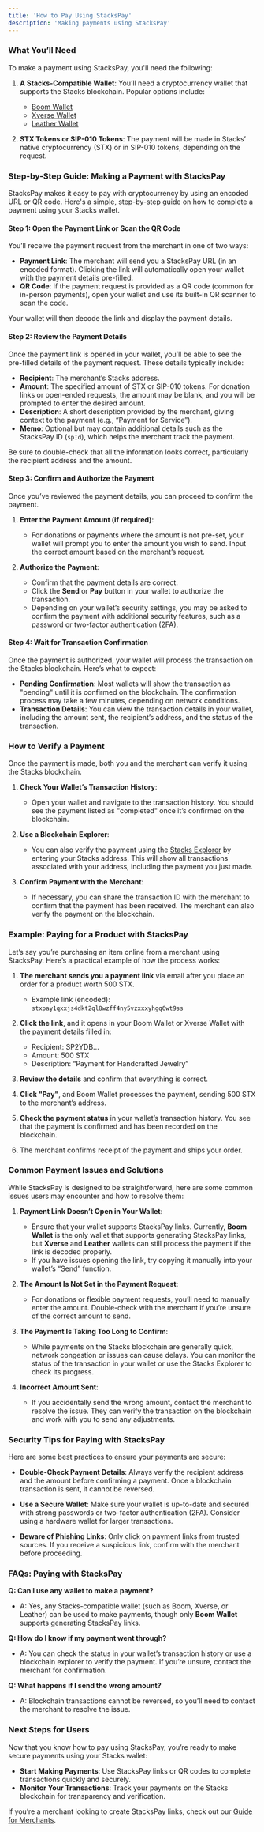 ```yaml
---
title: 'How to Pay Using StacksPay'
description: 'Making payments using StacksPay'
---
```


### **What You’ll Need**

To make a payment using StacksPay, you'll need the following:

1. **A Stacks-Compatible Wallet**: You’ll need a cryptocurrency wallet that supports the Stacks blockchain. Popular options include:
   - [Boom Wallet](https://www.boomwallet.app)
   - [Xverse Wallet](https://www.xverse.app/)
   - [Leather Wallet](https://leather.io/)

2. **STX Tokens or SIP-010 Tokens**: The payment will be made in Stacks’ native cryptocurrency (STX) or in SIP-010 tokens, depending on the request.

### **Step-by-Step Guide: Making a Payment with StacksPay**

StacksPay makes it easy to pay with cryptocurrency by using an encoded URL or QR code. Here's a simple, step-by-step guide on how to complete a payment using your Stacks wallet.

#### **Step 1: Open the Payment Link or Scan the QR Code**

You’ll receive the payment request from the merchant in one of two ways:

- **Payment Link**: The merchant will send you a StacksPay URL (in an encoded format). Clicking the link will automatically open your wallet with the payment details pre-filled.
- **QR Code**: If the payment request is provided as a QR code (common for in-person payments), open your wallet and use its built-in QR scanner to scan the code.

Your wallet will then decode the link and display the payment details.

#### **Step 2: Review the Payment Details**

Once the payment link is opened in your wallet, you’ll be able to see the pre-filled details of the payment request. These details typically include:

- **Recipient**: The merchant’s Stacks address.
- **Amount**: The specified amount of STX or SIP-010 tokens. For donation links or open-ended requests, the amount may be blank, and you will be prompted to enter the desired amount.
- **Description**: A short description provided by the merchant, giving context to the payment (e.g., “Payment for Service”).
- **Memo**: Optional but may contain additional details such as the StacksPay ID (`spId`), which helps the merchant track the payment.

Be sure to double-check that all the information looks correct, particularly the recipient address and the amount.

#### **Step 3: Confirm and Authorize the Payment**

Once you’ve reviewed the payment details, you can proceed to confirm the payment.

1. **Enter the Payment Amount (if required)**:
   - For donations or payments where the amount is not pre-set, your wallet will prompt you to enter the amount you wish to send. Input the correct amount based on the merchant’s request.

2. **Authorize the Payment**:
   - Confirm that the payment details are correct.
   - Click the **Send** or **Pay** button in your wallet to authorize the transaction.
   - Depending on your wallet’s security settings, you may be asked to confirm the payment with additional security features, such as a password or two-factor authentication (2FA).

#### **Step 4: Wait for Transaction Confirmation**

Once the payment is authorized, your wallet will process the transaction on the Stacks blockchain. Here’s what to expect:

- **Pending Confirmation**: Most wallets will show the transaction as "pending" until it is confirmed on the blockchain. The confirmation process may take a few minutes, depending on network conditions.
- **Transaction Details**: You can view the transaction details in your wallet, including the amount sent, the recipient’s address, and the status of the transaction.

### **How to Verify a Payment**

Once the payment is made, both you and the merchant can verify it using the Stacks blockchain.

1. **Check Your Wallet’s Transaction History**:
   - Open your wallet and navigate to the transaction history. You should see the payment listed as "completed" once it’s confirmed on the blockchain.

2. **Use a Blockchain Explorer**:
   - You can also verify the payment using the [Stacks Explorer](https://explorer.stacks.co) by entering your Stacks address. This will show all transactions associated with your address, including the payment you just made.

3. **Confirm Payment with the Merchant**:
   - If necessary, you can share the transaction ID with the merchant to confirm that the payment has been received. The merchant can also verify the payment on the blockchain.

### **Example: Paying for a Product with StacksPay**

Let’s say you’re purchasing an item online from a merchant using StacksPay. Here’s a practical example of how the process works:

1. **The merchant sends you a payment link** via email after you place an order for a product worth 500 STX.
   - Example link (encoded): `stxpay1qxxjs4dkt2ql8wzff4ny5vzxxxyhgq6wt9ss`

2. **Click the link**, and it opens in your Boom Wallet or Xverse Wallet with the payment details filled in:
   - Recipient: SP2YDB...
   - Amount: 500 STX
   - Description: “Payment for Handcrafted Jewelry”

3. **Review the details** and confirm that everything is correct.

4. **Click "Pay"**, and Boom Wallet processes the payment, sending 500 STX to the merchant’s address.

5. **Check the payment status** in your wallet’s transaction history. You see that the payment is confirmed and has been recorded on the blockchain.

6. The merchant confirms receipt of the payment and ships your order.

### **Common Payment Issues and Solutions**

While StacksPay is designed to be straightforward, here are some common issues users may encounter and how to resolve them:

1. **Payment Link Doesn’t Open in Your Wallet**:
   - Ensure that your wallet supports StacksPay links. Currently, **Boom Wallet** is the only wallet that supports generating StacksPay links, but **Xverse** and **Leather** wallets can still process the payment if the link is decoded properly.
   - If you have issues opening the link, try copying it manually into your wallet’s “Send” function.

2. **The Amount Is Not Set in the Payment Request**:
   - For donations or flexible payment requests, you’ll need to manually enter the amount. Double-check with the merchant if you’re unsure of the correct amount to send.

3. **The Payment Is Taking Too Long to Confirm**:
   - While payments on the Stacks blockchain are generally quick, network congestion or issues can cause delays. You can monitor the status of the transaction in your wallet or use the Stacks Explorer to check its progress.

4. **Incorrect Amount Sent**:
   - If you accidentally send the wrong amount, contact the merchant to resolve the issue. They can verify the transaction on the blockchain and work with you to send any adjustments.

### **Security Tips for Paying with StacksPay**

Here are some best practices to ensure your payments are secure:

- **Double-Check Payment Details**: Always verify the recipient address and the amount before confirming a payment. Once a blockchain transaction is sent, it cannot be reversed.
  
- **Use a Secure Wallet**: Make sure your wallet is up-to-date and secured with strong passwords or two-factor authentication (2FA). Consider using a hardware wallet for larger transactions.

- **Beware of Phishing Links**: Only click on payment links from trusted sources. If you receive a suspicious link, confirm with the merchant before proceeding.

### **FAQs: Paying with StacksPay**

**Q: Can I use any wallet to make a payment?**

- A: Yes, any Stacks-compatible wallet (such as Boom, Xverse, or Leather) can be used to make payments, though only **Boom Wallet** supports generating StacksPay links.

**Q: How do I know if my payment went through?**

- A: You can check the status in your wallet’s transaction history or use a blockchain explorer to verify the payment. If you’re unsure, contact the merchant for confirmation.

**Q: What happens if I send the wrong amount?**

- A: Blockchain transactions cannot be reversed, so you’ll need to contact the merchant to resolve the issue.

### **Next Steps for Users**

Now that you know how to pay using StacksPay, you’re ready to make secure payments using your Stacks wallet:

- **Start Making Payments**: Use StacksPay links or QR codes to complete transactions quickly and securely.
- **Monitor Your Transactions**: Track your payments on the Stacks blockchain for transparency and verification.
  
If you’re a merchant looking to create StacksPay links, check out our [Guide for Merchants](./merchant.mdx).

